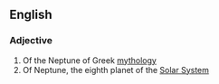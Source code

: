 ==English==

===Adjective===

# Of the Neptune of Greek [[mythology]]
# Of Neptune, the eighth planet of the [[Solar System]]